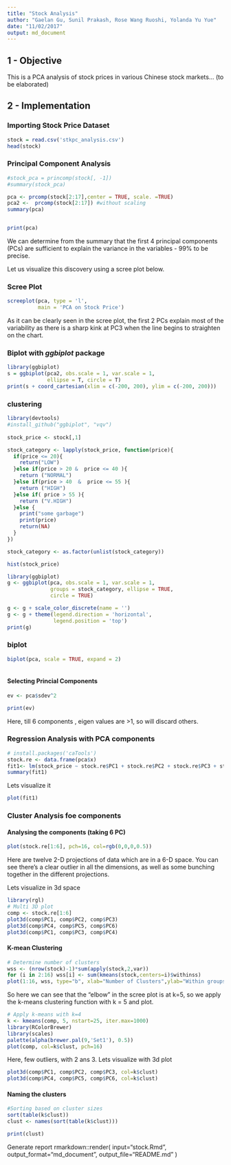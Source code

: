 ```yaml
---
title: "Stock Analysis"
author: "Gaelan Gu, Sunil Prakash, Rose Wang Ruoshi, Yolanda Yu Yue"
date: "11/02/2017"
output: md_document
---
```


1 - Objective
----------------

This is a PCA analysis of stock prices in various Chinese stock markets... (to be elaborated)

2 - Implementation
----------------

### Importing Stock Price Dataset
```r
stock = read.csv('stkpc_analysis.csv')
head(stock)
```

### Principal Component Analysis
```r
#stock_pca = princomp(stock[, -1])
#summary(stock_pca)

pca <- prcomp(stock[2:17],center = TRUE, scale. =TRUE)
pca2 <-  prcomp(stock[2:17]) #without scaling
summary(pca)


print(pca)
```
We can determine from the summary that the first 4 principal components (PCs) are sufficient to explain the variance in the variables - 99% to be precise.

Let us visualize this discovery using a scree plot below.

### Scree Plot 
```r
screeplot(pca, type = 'l',
          main = 'PCA on Stock Price')
```

As it can be clearly seen in the scree plot, the first 2 PCs explain most of the variability as there is a sharp kink at PC3 when the line begins to straighten on the chart.

### Biplot with *ggbiplot* package
```r
library(ggbiplot)
s = ggbiplot(pca2, obs.scale = 1, var.scale = 1, 
             ellipse = T, circle = T)
print(s + coord_cartesian(xlim = c(-200, 200), ylim = c(-200, 200)))
```

### clustering

```r

library(devtools)
#install_github("ggbiplot", "vqv")
 
stock_price <- stock[,1]

stock_category <- lapply(stock_price, function(price){
  if(price <= 20){
    return("LOW")
  }else if(price > 20 &  price <= 40 ){
    return ("NORMAL")
  }else if(price > 40  &  price <= 55 ){
    return ("HIGH")
  }else if( price > 55 ){
    return ("V.HIGH")
  }else {
    print("some garbage")
    print(price)
    return(NA)
  }
})

stock_category <- as.factor(unlist(stock_category))

hist(stock_price)

library(ggbiplot)
g <- ggbiplot(pca, obs.scale = 1, var.scale = 1, 
              groups = stock_category, ellipse = TRUE, 
              circle = TRUE)

g <- g + scale_color_discrete(name = '')
g <- g + theme(legend.direction = 'horizontal', 
               legend.position = 'top')
print(g)

```
### biplot

```r
biplot(pca, scale = TRUE, expand = 2)
	
```


#### Selecting Princial Components
```r

ev <- pca$sdev^2

print(ev)
```

Here, till 6 components , eigen values are >1, so will discard others.


### Regression Analysis with PCA components
```r
# install.packages('caTools')
stock.re <- data.frame(pca$x)
fit1<- lm(stock_price ~ stock.re$PC1 + stock.re$PC2 + stock.re$PC3 + stock.re$PC4 + stock.re$PC5 + stock.re$PC6, data=stock.re)
summary(fit1)

```

Lets visualize it

```r

plot(fit1)


```


### Cluster Analysis foe components

#### Analysing the components (taking 6 PC)
```r
plot(stock.re[1:6], pch=16, col=rgb(0,0,0,0.5))
```

 Here are twelve 2-D projections of data which are in a 6-D space. You can see there’s a clear outlier in all the dimensions, as well as some bunching together in the different projections.
 
 Lets visualize in 3d space
 
```r
library(rgl)
# Multi 3D plot
comp <- stock.re[1:6]
plot3d(comp$PC1, comp$PC2, comp$PC3)
plot3d(comp$PC4, comp$PC5, comp$PC6)
plot3d(comp$PC1, comp$PC3, comp$PC4)
```

#### K-mean Clustering

```r
# Determine number of clusters
wss <- (nrow(stock)-1)*sum(apply(stock,2,var))
for (i in 2:16) wss[i] <- sum(kmeans(stock,centers=i)$withinss)
plot(1:16, wss, type="b", xlab="Number of Clusters",ylab="Within groups sum of squares")
```
So here we can see that the “elbow” in the scree plot is at k=5, so we apply the k-means clustering function with k = 5 and plot.

```r
# Apply k-means with k=4
k <- kmeans(comp, 5, nstart=25, iter.max=1000)
library(RColorBrewer)
library(scales)
palette(alpha(brewer.pal(9,'Set1'), 0.5))
plot(comp, col=k$clust, pch=16)

```
Here, few outliers, with 2 ans 3. Lets visualize with 3d plot

```r
plot3d(comp$PC1, comp$PC2, comp$PC3, col=k$clust)
plot3d(comp$PC4, comp$PC5, comp$PC6, col=k$clust)
```

#### Naming the clusters

```r
#Sorting based on cluster sizes
sort(table(k$clust))
clust <- names(sort(table(k$clust)))

print(clust)

```


Generate report
rmarkdown::render(
  input="stock.Rmd", 
  output_format="md_document", 
  output_file="README.md"
) 

